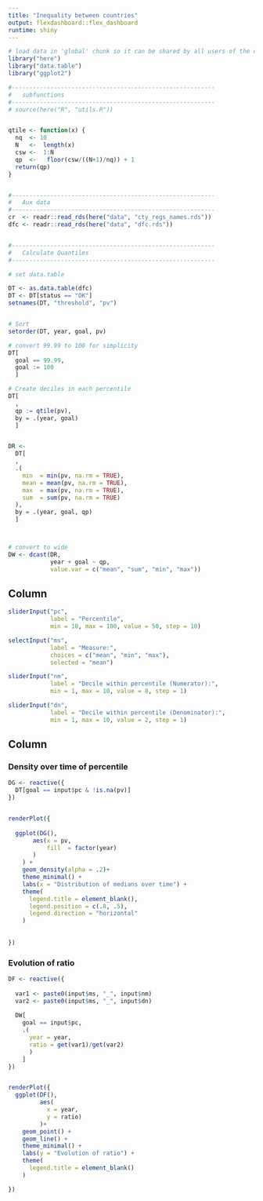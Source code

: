 ```yaml
---
title: "Inequality between countries"
output: flexdashboard::flex_dashboard
runtime: shiny
---
```


```r
# load data in 'global' chunk so it can be shared by all users of the dashboard
library("here")
library("data.table")
library("ggplot2")

#----------------------------------------------------------
#   subfunctions
#----------------------------------------------------------
# source(here("R", "utils.R"))


qtile <- function(x) {
  nq  <- 10
  N   <-  length(x)
  csw <-  1:N
  qp  <-   floor(csw/((N+1)/nq)) + 1
  return(qp)
}


#----------------------------------------------------------
#   Aux data
#----------------------------------------------------------
cr  <- readr::read_rds(here("data", "cty_regs_names.rds"))
dfc <- readr::read_rds(here("data", "dfc.rds"))


#----------------------------------------------------------
#   Calculate Quantiles
#----------------------------------------------------------

# set data.table

DT <- as.data.table(dfc)
DT <- DT[status == "OK"]
setnames(DT, "threshold", "pv")


# Sort
setorder(DT, year, goal, pv)

# convert 99.99 to 100 for simplicity
DT[
  goal == 99.99,
  goal := 100
  ]

# Create deciles in each percentile
DT[
  ,
  qp := qtile(pv),
  by = .(year, goal)
  ]


DR <-
  DT[
  ,
  .(
    min  = min(pv, na.rm = TRUE),
    mean = mean(pv, na.rm = TRUE),
    max  = max(pv, na.rm = TRUE),
    sum  = sum(pv, na.rm = TRUE)
  ),
  by = .(year, goal, qp)
  ]



# convert to wide
DW <- dcast(DR,
            year + goal ~ qp,
            value.var = c("mean", "sum", "min", "max"))


```

Column {.sidebar}
-----------------------------------------------------------------------

```r
sliderInput("pc", 
            label = "Percentile",
            min = 10, max = 100, value = 50, step = 10)

selectInput("ms", 
            label = "Measure:",
            choices = c("mean", "min", "max"),
            selected = "mean")

sliderInput("nm", 
            label = "Decile within percentile (Numerator):",
            min = 1, max = 10, value = 8, step = 1)

sliderInput("dn", 
            label = "Decile within percentile (Denominator):",
            min = 1, max = 10, value = 2, step = 1)


```

Column {data-width=350}
-----------------------------------------------------------------------

### Density over time of percentile 

```r

DG <- reactive({
  DT[goal == input$pc & !is.na(pv)]
})


renderPlot({
  
  ggplot(DG(),
       aes(x = pv,
           fill  = factor(year)
       )
    ) +
    geom_density(alpha = .2)+
    theme_minimal() +
    labs(x = "Distribution of medians over time") +
    theme(
      legend.title = element_blank(),
      legend.position = c(.8, .5),
      legend.direction = "horizontal"
    )
  
   
})

```

### Evolution of ratio 

```r

DF <- reactive({
  
  var1 <- paste0(input$ms, "_", input$nm)
  var2 <- paste0(input$ms, "_", input$dn)
  
  DW[
    goal == input$pc,
    .(
      year = year,
      ratio = get(var1)/get(var2)
      )
    ]
})


renderPlot({
  ggplot(DF(),
         aes(
           x = year,
           y = ratio)
         )+
    geom_point() +
    geom_line() +
    theme_minimal() +
    labs(y = "Evolution of ratio") +
    theme(
      legend.title = element_blank()
    )

})





```

